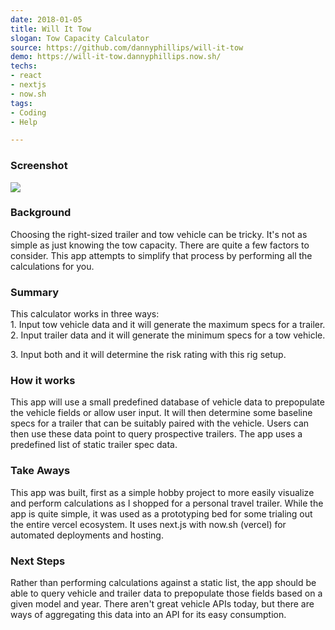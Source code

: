 ```yaml
---
date: 2018-01-05
title: Will It Tow
slogan: Tow Capacity Calculator
source: https://github.com/dannyphillips/will-it-tow
demo: https://will-it-tow.dannyphillips.now.sh/
techs:
- react
- nextjs
- now.sh
tags:
- Coding
- Help

---
```

### Screenshot

![](./screenshot.png)

### Background

Choosing the right-sized trailer and tow vehicle can be tricky. It's not as simple as just knowing the tow capacity. There are quite a few factors to consider. This app attempts to simplify that process by performing all the calculations for you.

### Summary

This calculator works in three ways:  
1\. Input tow vehicle data and it will generate the maximum specs for a trailer.  
2\. Input trailer data and it will generate the minimum specs for a tow vehicle.

3\. Input both and it will determine the risk rating with this rig setup.

### How it works

This app will use a small predefined database of vehicle data to prepopulate the vehicle fields or allow user input. It will then determine some baseline specs for a trailer that can be suitably paired with the vehicle. Users can then use these data point to query prospective trailers. The app uses a predefined list of static trailer spec data.

### Take Aways

This app was built, first as a simple hobby project to more easily visualize and perform calculations as I shopped for a personal travel trailer. While the app is quite simple, it was used as a prototyping bed for some trialing out the entire vercel ecosystem. It uses next.js with now.sh (vercel) for automated deployments and hosting.

### Next Steps

Rather than performing calculations against a static list, the app should be able to query vehicle and trailer data to prepopulate those fields based on a given model and year. There aren't great vehicle APIs today, but there are ways of aggregating this data into an API for its easy consumption. 